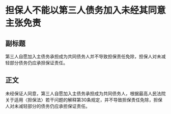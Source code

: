# 担保人不能以第三人债务加入未经其同意主张免责
## 副标题
第三人自愿加入主债务承担成为共同债务人并不导致担保责任免除，担保人对未减轻部分债务仍应承担保证责任。
## 正文
未经保证人同意，第三人自愿加入主债务承担成为共同债务人，根据最高人民法院关于适用〈担保法〉若干问题的解释第30条规定，并不导致担保责任免除，担保人对未减轻部分的债务仍应承担保证责任。